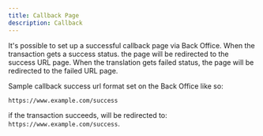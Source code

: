 ```yaml
---
title: Callback Page
description: Callback
---
```


It's possible to set up a successful callback page via Back Office. When the transaction gets a success status. the page will be redirected to the success URL page. When the translation gets failed status, the page will be redirected to the failed URL page.

Sample callback success url format set on the Back Office like so:

```bash
https://www.example.com/success
```

if the transaction succeeds, will be redirected to: `https://www.example.com/success`.
